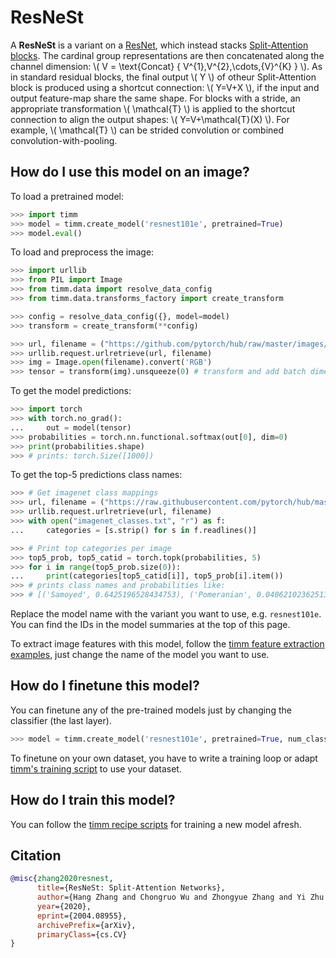 # ResNeSt

A **ResNeSt** is a variant on a [ResNet](https://paperswithcode.com/method/resnet), which instead stacks [Split-Attention blocks](https://paperswithcode.com/method/split-attention). The cardinal group representations are then concatenated along the channel dimension: \\( V = \text{Concat} \{ V^{1},V^{2},\cdots,{V}^{K} \} \\). As in standard residual blocks, the final output \\( Y \\) of otheur Split-Attention block is produced using a shortcut connection: \\( Y=V+X \\), if the input and output feature-map share the same shape.  For blocks with a stride, an appropriate transformation \\( \mathcal{T} \\) is applied to the shortcut connection to align the output shapes:  \\( Y=V+\mathcal{T}(X) \\). For example, \\( \mathcal{T} \\) can be strided convolution or combined convolution-with-pooling.

## How do I use this model on an image?

To load a pretrained model:

```py
>>> import timm
>>> model = timm.create_model('resnest101e', pretrained=True)
>>> model.eval()
```

To load and preprocess the image:

```py
>>> import urllib
>>> from PIL import Image
>>> from timm.data import resolve_data_config
>>> from timm.data.transforms_factory import create_transform

>>> config = resolve_data_config({}, model=model)
>>> transform = create_transform(**config)

>>> url, filename = ("https://github.com/pytorch/hub/raw/master/images/dog.jpg", "dog.jpg")
>>> urllib.request.urlretrieve(url, filename)
>>> img = Image.open(filename).convert('RGB')
>>> tensor = transform(img).unsqueeze(0) # transform and add batch dimension
```

To get the model predictions:

```py
>>> import torch
>>> with torch.no_grad():
...     out = model(tensor)
>>> probabilities = torch.nn.functional.softmax(out[0], dim=0)
>>> print(probabilities.shape)
>>> # prints: torch.Size([1000])
```

To get the top-5 predictions class names:

```py
>>> # Get imagenet class mappings
>>> url, filename = ("https://raw.githubusercontent.com/pytorch/hub/master/imagenet_classes.txt", "imagenet_classes.txt")
>>> urllib.request.urlretrieve(url, filename)
>>> with open("imagenet_classes.txt", "r") as f:
...     categories = [s.strip() for s in f.readlines()]

>>> # Print top categories per image
>>> top5_prob, top5_catid = torch.topk(probabilities, 5)
>>> for i in range(top5_prob.size(0)):
...     print(categories[top5_catid[i]], top5_prob[i].item())
>>> # prints class names and probabilities like:
>>> # [('Samoyed', 0.6425196528434753), ('Pomeranian', 0.04062102362513542), ('keeshond', 0.03186424449086189), ('white wolf', 0.01739676296710968), ('Eskimo dog', 0.011717947199940681)]
```

Replace the model name with the variant you want to use, e.g. `resnest101e`. You can find the IDs in the model summaries at the top of this page.

To extract image features with this model, follow the [timm feature extraction examples](../feature_extraction), just change the name of the model you want to use.

## How do I finetune this model?

You can finetune any of the pre-trained models just by changing the classifier (the last layer).

```py
>>> model = timm.create_model('resnest101e', pretrained=True, num_classes=NUM_FINETUNE_CLASSES)
```
To finetune on your own dataset, you have to write a training loop or adapt [timm's training
script](https://github.com/rwightman/pytorch-image-models/blob/master/train.py) to use your dataset.

## How do I train this model?

You can follow the [timm recipe scripts](../scripts) for training a new model afresh.

## Citation

```BibTeX
@misc{zhang2020resnest,
      title={ResNeSt: Split-Attention Networks},
      author={Hang Zhang and Chongruo Wu and Zhongyue Zhang and Yi Zhu and Haibin Lin and Zhi Zhang and Yue Sun and Tong He and Jonas Mueller and R. Manmatha and Mu Li and Alexander Smola},
      year={2020},
      eprint={2004.08955},
      archivePrefix={arXiv},
      primaryClass={cs.CV}
}
```

<!--
Type: model-index
Collections:
- Name: ResNeSt
  Paper:
    Title: 'ResNeSt: Split-Attention Networks'
    URL: https://paperswithcode.com/paper/resnest-split-attention-networks
Models:
- Name: resnest101e
  In Collection: ResNeSt
  Metadata:
    FLOPs: 17423183648
    Parameters: 48280000
    File Size: 193782911
    Architecture:
    - 1x1 Convolution
    - Convolution
    - Dense Connections
    - Global Average Pooling
    - Max Pooling
    - ReLU
    - Residual Connection
    - Softmax
    - Split Attention
    Tasks:
    - Image Classification
    Training Techniques:
    - AutoAugment
    - DropBlock
    - Label Smoothing
    - Mixup
    - SGD with Momentum
    - Weight Decay
    Training Data:
    - ImageNet
    Training Resources: 64x NVIDIA V100 GPUs
    ID: resnest101e
    LR: 0.1
    Epochs: 270
    Layers: 101
    Dropout: 0.2
    Crop Pct: '0.875'
    Momentum: 0.9
    Batch Size: 4096
    Image Size: '256'
    Weight Decay: 0.0001
    Interpolation: bilinear
  Code: https://github.com/rwightman/pytorch-image-models/blob/d8e69206be253892b2956341fea09fdebfaae4e3/timm/models/resnest.py#L182
  Weights: https://github.com/rwightman/pytorch-image-models/releases/download/v0.1-resnest/resnest101-22405ba7.pth
  Results:
  - Task: Image Classification
    Dataset: ImageNet
    Metrics:
      Top 1 Accuracy: 82.88%
      Top 5 Accuracy: 96.31%
- Name: resnest14d
  In Collection: ResNeSt
  Metadata:
    FLOPs: 3548594464
    Parameters: 10610000
    File Size: 42562639
    Architecture:
    - 1x1 Convolution
    - Convolution
    - Dense Connections
    - Global Average Pooling
    - Max Pooling
    - ReLU
    - Residual Connection
    - Softmax
    - Split Attention
    Tasks:
    - Image Classification
    Training Techniques:
    - AutoAugment
    - DropBlock
    - Label Smoothing
    - Mixup
    - SGD with Momentum
    - Weight Decay
    Training Data:
    - ImageNet
    Training Resources: 64x NVIDIA V100 GPUs
    ID: resnest14d
    LR: 0.1
    Epochs: 270
    Layers: 14
    Dropout: 0.2
    Crop Pct: '0.875'
    Momentum: 0.9
    Batch Size: 8192
    Image Size: '224'
    Weight Decay: 0.0001
    Interpolation: bilinear
  Code: https://github.com/rwightman/pytorch-image-models/blob/d8e69206be253892b2956341fea09fdebfaae4e3/timm/models/resnest.py#L148
  Weights: https://github.com/rwightman/pytorch-image-models/releases/download/v0.1-weights/gluon_resnest14-9c8fe254.pth
  Results:
  - Task: Image Classification
    Dataset: ImageNet
    Metrics:
      Top 1 Accuracy: 75.51%
      Top 5 Accuracy: 92.52%
- Name: resnest200e
  In Collection: ResNeSt
  Metadata:
    FLOPs: 45954387872
    Parameters: 70200000
    File Size: 193782911
    Architecture:
    - 1x1 Convolution
    - Convolution
    - Dense Connections
    - Global Average Pooling
    - Max Pooling
    - ReLU
    - Residual Connection
    - Softmax
    - Split Attention
    Tasks:
    - Image Classification
    Training Techniques:
    - AutoAugment
    - DropBlock
    - Label Smoothing
    - Mixup
    - SGD with Momentum
    - Weight Decay
    Training Data:
    - ImageNet
    Training Resources: 64x NVIDIA V100 GPUs
    ID: resnest200e
    LR: 0.1
    Epochs: 270
    Layers: 200
    Dropout: 0.2
    Crop Pct: '0.909'
    Momentum: 0.9
    Batch Size: 2048
    Image Size: '320'
    Weight Decay: 0.0001
    Interpolation: bicubic
  Code: https://github.com/rwightman/pytorch-image-models/blob/d8e69206be253892b2956341fea09fdebfaae4e3/timm/models/resnest.py#L194
  Weights: https://github.com/rwightman/pytorch-image-models/releases/download/v0.1-resnest/resnest101-22405ba7.pth
  Results:
  - Task: Image Classification
    Dataset: ImageNet
    Metrics:
      Top 1 Accuracy: 83.85%
      Top 5 Accuracy: 96.89%
- Name: resnest269e
  In Collection: ResNeSt
  Metadata:
    FLOPs: 100830307104
    Parameters: 110930000
    File Size: 445402691
    Architecture:
    - 1x1 Convolution
    - Convolution
    - Dense Connections
    - Global Average Pooling
    - Max Pooling
    - ReLU
    - Residual Connection
    - Softmax
    - Split Attention
    Tasks:
    - Image Classification
    Training Techniques:
    - AutoAugment
    - DropBlock
    - Label Smoothing
    - Mixup
    - SGD with Momentum
    - Weight Decay
    Training Data:
    - ImageNet
    Training Resources: 64x NVIDIA V100 GPUs
    ID: resnest269e
    LR: 0.1
    Epochs: 270
    Layers: 269
    Dropout: 0.2
    Crop Pct: '0.928'
    Momentum: 0.9
    Batch Size: 2048
    Image Size: '416'
    Weight Decay: 0.0001
    Interpolation: bicubic
  Code: https://github.com/rwightman/pytorch-image-models/blob/d8e69206be253892b2956341fea09fdebfaae4e3/timm/models/resnest.py#L206
  Weights: https://github.com/rwightman/pytorch-image-models/releases/download/v0.1-resnest/resnest269-0cc87c48.pth
  Results:
  - Task: Image Classification
    Dataset: ImageNet
    Metrics:
      Top 1 Accuracy: 84.53%
      Top 5 Accuracy: 96.99%
- Name: resnest26d
  In Collection: ResNeSt
  Metadata:
    FLOPs: 4678918720
    Parameters: 17070000
    File Size: 68470242
    Architecture:
    - 1x1 Convolution
    - Convolution
    - Dense Connections
    - Global Average Pooling
    - Max Pooling
    - ReLU
    - Residual Connection
    - Softmax
    - Split Attention
    Tasks:
    - Image Classification
    Training Techniques:
    - AutoAugment
    - DropBlock
    - Label Smoothing
    - Mixup
    - SGD with Momentum
    - Weight Decay
    Training Data:
    - ImageNet
    Training Resources: 64x NVIDIA V100 GPUs
    ID: resnest26d
    LR: 0.1
    Epochs: 270
    Layers: 26
    Dropout: 0.2
    Crop Pct: '0.875'
    Momentum: 0.9
    Batch Size: 8192
    Image Size: '224'
    Weight Decay: 0.0001
    Interpolation: bilinear
  Code: https://github.com/rwightman/pytorch-image-models/blob/d8e69206be253892b2956341fea09fdebfaae4e3/timm/models/resnest.py#L159
  Weights: https://github.com/rwightman/pytorch-image-models/releases/download/v0.1-weights/gluon_resnest26-50eb607c.pth
  Results:
  - Task: Image Classification
    Dataset: ImageNet
    Metrics:
      Top 1 Accuracy: 78.48%
      Top 5 Accuracy: 94.3%
- Name: resnest50d
  In Collection: ResNeSt
  Metadata:
    FLOPs: 6937106336
    Parameters: 27480000
    File Size: 110273258
    Architecture:
    - 1x1 Convolution
    - Convolution
    - Dense Connections
    - Global Average Pooling
    - Max Pooling
    - ReLU
    - Residual Connection
    - Softmax
    - Split Attention
    Tasks:
    - Image Classification
    Training Techniques:
    - AutoAugment
    - DropBlock
    - Label Smoothing
    - Mixup
    - SGD with Momentum
    - Weight Decay
    Training Data:
    - ImageNet
    Training Resources: 64x NVIDIA V100 GPUs
    ID: resnest50d
    LR: 0.1
    Epochs: 270
    Layers: 50
    Dropout: 0.2
    Crop Pct: '0.875'
    Momentum: 0.9
    Batch Size: 8192
    Image Size: '224'
    Weight Decay: 0.0001
    Interpolation: bilinear
  Code: https://github.com/rwightman/pytorch-image-models/blob/d8e69206be253892b2956341fea09fdebfaae4e3/timm/models/resnest.py#L170
  Weights: https://github.com/rwightman/pytorch-image-models/releases/download/v0.1-resnest/resnest50-528c19ca.pth
  Results:
  - Task: Image Classification
    Dataset: ImageNet
    Metrics:
      Top 1 Accuracy: 80.96%
      Top 5 Accuracy: 95.38%
- Name: resnest50d_1s4x24d
  In Collection: ResNeSt
  Metadata:
    FLOPs: 5686764544
    Parameters: 25680000
    File Size: 103045531
    Architecture:
    - 1x1 Convolution
    - Convolution
    - Dense Connections
    - Global Average Pooling
    - Max Pooling
    - ReLU
    - Residual Connection
    - Softmax
    - Split Attention
    Tasks:
    - Image Classification
    Training Techniques:
    - AutoAugment
    - DropBlock
    - Label Smoothing
    - Mixup
    - SGD with Momentum
    - Weight Decay
    Training Data:
    - ImageNet
    Training Resources: 64x NVIDIA V100 GPUs
    ID: resnest50d_1s4x24d
    LR: 0.1
    Epochs: 270
    Layers: 50
    Dropout: 0.2
    Crop Pct: '0.875'
    Momentum: 0.9
    Batch Size: 8192
    Image Size: '224'
    Weight Decay: 0.0001
    Interpolation: bicubic
  Code: https://github.com/rwightman/pytorch-image-models/blob/d8e69206be253892b2956341fea09fdebfaae4e3/timm/models/resnest.py#L229
  Weights: https://github.com/rwightman/pytorch-image-models/releases/download/v0.1-resnest/resnest50_fast_1s4x24d-d4a4f76f.pth
  Results:
  - Task: Image Classification
    Dataset: ImageNet
    Metrics:
      Top 1 Accuracy: 81.0%
      Top 5 Accuracy: 95.33%
- Name: resnest50d_4s2x40d
  In Collection: ResNeSt
  Metadata:
    FLOPs: 5657064720
    Parameters: 30420000
    File Size: 122133282
    Architecture:
    - 1x1 Convolution
    - Convolution
    - Dense Connections
    - Global Average Pooling
    - Max Pooling
    - ReLU
    - Residual Connection
    - Softmax
    - Split Attention
    Tasks:
    - Image Classification
    Training Techniques:
    - AutoAugment
    - DropBlock
    - Label Smoothing
    - Mixup
    - SGD with Momentum
    - Weight Decay
    Training Data:
    - ImageNet
    Training Resources: 64x NVIDIA V100 GPUs
    ID: resnest50d_4s2x40d
    LR: 0.1
    Epochs: 270
    Layers: 50
    Dropout: 0.2
    Crop Pct: '0.875'
    Momentum: 0.9
    Batch Size: 8192
    Image Size: '224'
    Weight Decay: 0.0001
    Interpolation: bicubic
  Code: https://github.com/rwightman/pytorch-image-models/blob/d8e69206be253892b2956341fea09fdebfaae4e3/timm/models/resnest.py#L218
  Weights: https://github.com/rwightman/pytorch-image-models/releases/download/v0.1-resnest/resnest50_fast_4s2x40d-41d14ed0.pth
  Results:
  - Task: Image Classification
    Dataset: ImageNet
    Metrics:
      Top 1 Accuracy: 81.11%
      Top 5 Accuracy: 95.55%
-->
